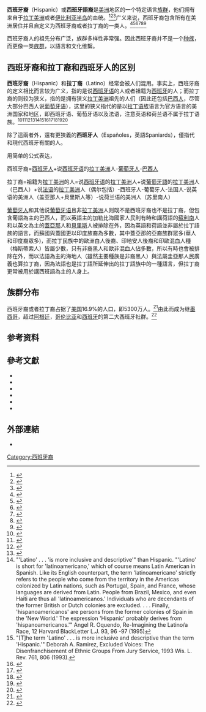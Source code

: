 {{Distinguish|西班牙人}}

'''西班牙裔'''（Hispanic）或'''西班牙語裔'''是[[美洲|美洲]]地区的一个特定语言[[族群|族群]]，他们拥有来自于[[拉丁美洲|拉丁美洲]]或者[[伊比利亚半岛|伊比利亚半岛]]的血统。<ref name="FragaGarcia2010">{{cite book|author1=Luis Fraga|author2=John A. Garcia|title=Latino Lives in America: Making It Home|url=http://books.google.com/books?id=XaNluPNVEQcC&pg=PA145|year=2010|publisher=Temple University Press|isbn=978-1-4399-0050-5|page=145|access-date=2014-03-14|archive-date=2021-02-27|archive-url=https://web.archive.org/web/20210227113346/https://books.google.com/books?id=XaNluPNVEQcC&pg=PA145|dead-url=no}}</ref><ref name="Fisher1996">{{cite book|author=Nancy L. Fisher|title=Cultural and Ethnic Diversity: A Guide for Genetics Professionals|url=http://books.google.com/books?id=mqXlA7e4VN8C&pg=PA19|year=1996|publisher=Johns Hopkins University Press|isbn=978-0-8018-5346-3|page=19|access-date=2014-03-14|archive-date=2021-02-24|archive-url=https://web.archive.org/web/20210224225504/https://books.google.com/books?id=mqXlA7e4VN8C&pg=PA19|dead-url=no}}</ref><ref name="HoldenVillars2012">{{cite book|author1=Robert H. Holden|author2=Rina Villars|title=Contemporary Latin America: 1970 to the Present|url=http://books.google.com/books?id=2oShLUAPTYQC&pg=PA18|year=2012|publisher=John Wiley & Sons|isbn=978-1-118-27487-3|page=18|access-date=2014-03-14|archive-date=2021-03-18|archive-url=https://web.archive.org/web/20210318094603/https://books.google.com/books?id=2oShLUAPTYQC&pg=PA18|dead-url=no}}</ref>广义来说，西班牙裔包含所有在美洲居住并且自定义为西班牙裔或者拉丁裔的一类人。<ref name="fhwa.dot.gov">{{cite web |url=http://www.fhwa.dot.gov/hep/49cfr26.htm |title=49 CFR Part 26 |accessdate=2012-10-22 |quote="'Hispanic Americans,' which includes persons of [[Mexican-American|Mexican]], [[Puerto_Rican-American|Puerto Rican]], [[Cuban_American|Cuban]], [[Dominican-American|Dominican]], Central or South American, or other Spanish or Portuguese culture or origin, regardless of race;" |archive-date=2012-11-23 |archive-url=https://web.archive.org/web/20121123005750/http://www.fhwa.dot.gov/hep/49cfr26.htm |dead-url=no }}</ref><ref name="SBA 8005">{{cite web |url=http://www.sbaonline.sba.gov/sops/8005/sop8005-3.pdf |title=US Small Business Administration 8(a) Program Standard Operating Procedure |accessdate=2012-10-22 |quote="SBA has defined 'Hispanic American' as an individual whose ancestry and culture are rooted in South America, Central America, Mexico, Cuba, the Dominican Republic, Puerto Rico, or the Iberian Peninsula, including Spain and Portugal." |deadurl=yes |archiveurl=https://web.archive.org/web/20060925005103/http://www.sbaonline.sba.gov/sops/8005/sop8005-3.pdf |archivedate=2006-09-25 }}</ref><ref name="c2010def">{{cite web |url=http://www.census.gov/prod/cen2010/briefs/c2010br-02.pdf |title=Overview of Race and Hispanic Origin: 2010 |accessdate=2011-03-28 |first1=Karen R. |last1=Humes |first2=Nicholas A. |last2=Jones |first3=Roberto R. |last3=Ramirez |publisher=U.S. Census Bureau |format=PDF |quote="Hispanic or Latino" refers to a person of Cuban, Mexican, Puerto Rican, South or Central American, or other Spanish or Portuguese culture or origin regardless of race. |archive-date=2011-04-29 |archive-url=https://web.archive.org/web/20110429214029/http://www.census.gov/prod/cen2010/briefs/c2010br-02.pdf |dead-url=no }}</ref><ref name="hlorigin">{{cite web |url=http://factfinder.census.gov/home/en/epss/glossary_h.html#hispanic_or_latino_origin |title=American FactFinder Help: Hispanic or Latino origin |publisher=[[United_States_Census_Bureau|United States Census Bureau]] |accessdate=2008-10-05 |quote=For Census 2000, American Community Survey: People who identify with the terms "Hispanic" or "Latino" are those who classify themselves in one of the specific Hispanic or Latino categories listed on the Census 2000 or ACS questionnaire - "Mexican," "Puerto Rican," or "Cuban" - as well as those who indicate that they are "other Spanish, Hispanic, or Latino." Origin can be viewed as the heritage, nationality group, lineage, or country of birth of the person or the person's parents or ancestors before their arrival in the United States. People who identify their origin as Spanish, Hispanic, or Latino may be of any "race".<br />1990 Census of Population and Housing: A self-designated classification for people whose origins are from Spain, the Spanish speaking countries of Central or South America, the Caribbean, or those identifying themselves generally as Spanish, Spanish-American, etc. Origin can be viewed as ancestry, nationality, or country of birth of the person or person's parents or ancestors prior to their arrival in the United States. |deadurl=yes |archiveurl=http://webarchive.loc.gov/all/20010305235951/http://factfinder.census.gov/home/en/epss/glossary_h.html#hispanic_or_latino_origin |archivedate=2001-03-05 }}</ref><ref name="omb">{{cite web|url=http://www.whitehouse.gov/omb/fedreg/1997standards.html|title=Revisions to the Standards for the Classification of Federal Data on Race and Ethnicity. Federal Register Notice October 30, 1997|accessdate=2012-06-01|author=Office of Management and Budget|archive-date=2004-02-08|archive-url=https://web.archive.org/web/20040208185224/http://www.whitehouse.gov/omb/fedreg/1997standards.html|dead-url=no}}</ref><ref name="hlspec">{{cite web |url=http://factfinder.census.gov/servlet/DTTable?_bm=y&-geo_id=01000US&-ds_name=ACS_2009_1YR_G00_&-_lang=en&-redoLog=true&-mt_name=ACS_2009_1YR_G2000_B03001&-format=&-CONTEXT=dt |title=B03001. Hispanic or Latino origin by specific origin |work=2009 American Community Survey 1-Year Estimates |accessdate=2010-10-17 |publisher=U.S. Census Bureau |archive-url=https://archive.today/20200212034931/http://factfinder.census.gov/servlet/DTTable?_bm=y&-geo_id=01000US&-ds_name=ACS_2009_1YR_G00_&-_lang=en&-redoLog=true&-mt_name=ACS_2009_1YR_G2000_B03001&-format=&-CONTEXT=dt |archive-date=2020-02-12 |dead-url=yes }}</ref> 

西班牙裔人的祖先分布广泛，族群多样性非常强。因此西班牙裔并不是一个[[种族|种族]]，而更像一类[[族群|族群]]，以語言和文化维繫。

==西班牙裔和拉丁裔和西班牙人的区别==
'''西班牙裔'''（Hispanic）和'''拉丁裔'''（Latino）经常会被人们混用。事实上，西班牙裔的定义相比而言较为广义，指的是说[[西班牙语|西班牙语]]的人或者祖籍为[[西班牙|西班牙]]的人；而拉丁裔的则较为狭义，指的是拥有狭义[[拉丁美洲|拉丁美洲]]祖先的人们（因此还包括[[巴西人|巴西人]]，尽管大部分巴西人说[[葡萄牙语|葡萄牙语]]），这里的狭义指代的是以[[拉丁语族|拉丁语族]]语言为官方语言的美洲国家和地区，即西班牙语、葡萄牙语以及法语，注意英语和荷兰语不属于拉丁语族。<ref name="Dejud2007">{{cite book|author=Carlos Dejud|title=The Relationship Among Ethnic Identity, Psychological Well-being, Academic Achievement, and Intergroup Competence of School-age Hispanic/Latino Youth|url=http://books.google.com/books?id=G6h6I0trgKUC&pg=PA21|year=2007|publisher=ProQuest|isbn=978-0-549-29853-3|page=21|access-date=2014-03-14|archive-date=2016-04-26|archive-url=https://web.archive.org/web/20160426064138/https://books.google.com/books?id=G6h6I0trgKUC&pg=PA21|dead-url=no}}</ref><ref name="Ready1991">{{cite book|author=Timothy Ready|title=Latino Immigrant Youth: Passages from Adolescence to Adulthood|url=http://books.google.com/books?id=Qz3gHaea22MC&pg=PA14|year=1991|publisher=Taylor & Francis|isbn=978-0-8153-0057-1|page=14|access-date=2014-03-14|archive-date=2021-04-20|archive-url=https://web.archive.org/web/20210420222855/https://books.google.com/books?id=Qz3gHaea22MC&pg=PA14|dead-url=no}}</ref><ref>{{Cite web |url=http://csuchico-dspace.calstate.edu/handle/10211.4/222 |title=Latino: People with roots in the Spanish- and Portuguese-speaking Americas. This broader term, mostly used in the United States, is sometimes used as a replacement for Hispanic. |accessdate=2014-03-14 |archive-date=2014-10-18 |archive-url=https://web.archive.org/web/20141018161553/http://csuchico-dspace.calstate.edu/handle/10211.4/222 |dead-url=no }}</ref><ref>{{Cite web |url=http://americanhistory.si.edu/collections/mexicanamerica/glossary.html |title=Defining "Hispanic" as meaning those with Spanish speaking roots in the Americas and "Latino" as meaning those with both Spanish- and Portuguese-speaking roots in Latin America. |access-date=2014-03-14 |archive-date=2008-06-21 |archive-url=https://web.archive.org/web/20080621041320/http://americanhistory.si.edu/collections/mexicanamerica/glossary.html |dead-url=no }}</ref><ref>"'Latino' . . . 'is more inclusive and descriptive'" than Hispanic. "'Latino' is short for 'latinoamericano,' which of course means Latin American in Spanish. Like its English counterpart, the term 'latinoamericano' strictly refers to the people who come from the territory in the Americas colonized by Latin nations, such as Portugal, Spain, and France, whose languages are derived from Latin. People from Brazil, Mexico, and even Haiti are thus all 'latinoamericanos.' Individuals who are decendants of the former British or Dutch colonies are excluded. . . . Finally, 'hispanoamericanos' are persons from the former colonies of Spain in the 'New World.' The expression 'Hispanic' probably derives from 'hispanoamericanos.'" Angel R. Oquendo, Re-Imagining the Latino/a Race, 12 Harvard BlackLetter L.J. 93, 96 -97 (1995)</ref><ref>"[T]he term 'Latino' . . . is more inclusive and descriptive than the term 'Hispanic.'" Deborah A. Ramirez, Excluded Voices: The Disenfranchisement of Ethnic Groups From Jury Service, 1993 Wis. L. Rev. 761, 806 (1993).</ref><ref>{{cite news | url=http://www.guardian.co.uk/world/uselectionroadtrip/2008/oct/18/uselections2008-race-newmexico | location=London | work=The Guardian | first=Kevin | last=Anderson | title=The complexity of race in New Mexico | date=2008-10-18 | accessdate=2014-03-14 | archive-date=2012-06-04 | archive-url=https://web.archive.org/web/20120604064013/http://www.guardian.co.uk/world/uselectionroadtrip/2008/oct/18/uselections2008-race-newmexico | dead-url=no }}</ref><ref>{{Cite web |url=http://etd.auburn.edu/etd/bitstream/handle/10415/88/VITALE_MICHELE_14.pdf?sequence=1 |title={{deadlink|2014-05-04}} |access-date=2014-03-14 |archive-date=2013-10-24 |archive-url=https://web.archive.org/web/20131024155049/http://etd.auburn.edu/etd/bitstream/handle/10415/88/VITALE_MICHELE_14.pdf?sequence=1 |dead-url=no }}</ref><ref name="APTwitter">{{cite web
 | url = https://twitter.com/APStylebook/statuses/19095484553
 | title = AP Stylebook Twitter
 | accessdate = 2012-04-06
 | archive-date = 2021-05-11
 | archive-url = https://web.archive.org/web/20210511181725/https://twitter.com/APStylebook/statuses/19095484553
 | dead-url = no
 }}</ref><ref name="HeraldStyle">{{cite web
 | url = https://sites.google.com/site/heraldstyleguide/
 | title = Herald Style Guide
 | accessdate = 2012-04-06
 | archive-date = 2017-05-24
 | archive-url = https://web.archive.org/web/20170524222141/https://sites.google.com/site/heraldstyleguide/
 | dead-url = no
 }}</ref><ref name="StyleChanges">{{cite web
 | url = http://www.newsroom101.com/newsroom101/NR_exercises/apupdates.html
 | title = Newsroom 101: Recent Changes to AP Style
 | publisher = Newsroom 101
 | accessdate = 2012-04-06
 | archiveurl = https://web.archive.org/web/20120418151920/http://www.newsroom101.com/newsroom101/NR_exercises/apupdates.html
 | archivedate = 2012-04-18
 | dead-url = no
 }}</ref>
 
除了這兩者外，還有更狹義的'''西班牙人'''（Españoles，英語Spaniards），僅指代和現代西班牙有關的人。

用简单的公式表达，

西班牙裔=[[西班牙人|西班牙人]]+说[[西班牙语|西班牙语]]的[[拉丁美洲|拉丁美洲]]人-[[葡萄牙人|葡萄牙人]]-[[巴西人|巴西人]]

拉丁裔=祖籍为[[拉丁美洲|拉丁美洲]]的人=说[[西班牙语|西班牙语]]的[[拉丁美洲|拉丁美洲]]人+说[[西班牙语|葡萄牙語]]的[[拉丁美洲|拉丁美洲]]人（巴西人）+说[[西班牙语|法语]]的[[拉丁美洲|拉丁美洲]]人（偶尔包括）-西班牙人-葡萄牙人-法国人-说英语的美洲人（盖亚那人+貝里斯人等）-说荷兰语的美洲人（苏里南人）

[[葡萄牙人|葡萄牙人]]和其他说[[葡萄牙语|葡萄牙语]]且非[[拉丁美洲|拉丁美洲]]人则既不是西班牙裔也不是拉丁裔，但包含葡語為主的巴西人，而以英語主的加勒比海國家人民則有時和講荷語的[[蘇利南|蘇利南]]人和以英文為主的[[蓋亞那|蓋亞那]]人和[[貝里斯|貝里斯]]人被排除在外，因為英語和荷語並非屬於拉丁語族的語言，而蘇國與蓋國更以印度族裔為多數，其中蓋亞那的亞裔族群眾多(華人和印度裔眾多)，而拉丁民族中的歐洲白人後裔、印地安人後裔和印歐混血人種（梅斯蒂索人）皆屬少數，只有非裔黑人和歐非混血人佔多數，所以有時也會被排除在外，而以法語為主的海地人（雖然主要種族是非裔黑人）與法屬圭亞那人民廣義也算拉丁裔，因為法語也是拉丁語所延伸出的拉丁語族中的一種語言，但拉丁裔更常被用於講西班語為主的人身上。

==族群分布==
西班牙裔或者拉丁裔占据了[[美国|美国]]16.9%的人口，即5300万人。<ref name="census.gov">{{cite web|url=http://www.census.gov/newsroom/releases/archives/population/cb12-90.html|date=2012-05-17|title=Most Children Younger Than Age 1 are Minorities, Census Bureau Reports|accessdate=2014-05-04|language=en|archive-date=2019-05-18|archive-url=https://web.archive.org/web/20190518215837/https://www.census.gov/newsroom/releases/archives/population/cb12-90.html|dead-url=no}}</ref>由此而成为继[[墨西哥|墨西哥]]，超过[[阿根廷|阿根廷]]，[[哥伦比亚|哥伦比亚]]和[[西班牙|西班牙]]的第二大西班牙社群。<ref>{{cite web|url=http://www.rawstory.com/rs/2013/06/15/u-s-now-has-most-spanish-speakers-outside-mexico/|title=U.S. now has most Spanish speakers outside Mexico|author=Agence France-Presse|date=2013-06-15|accessdate=2014-05-04|language=en|archive-date=2013-12-03|archive-url=https://web.archive.org/web/20131203010849/http://www.rawstory.com/rs/2013/06/15/u-s-now-has-most-spanish-speakers-outside-mexico/|dead-url=no}}</ref>

==参考资料==
{{reflist|2}}

==參考文獻==
{{refbegin|2}}
* {{cite book |url=https://www.questia.com/read/89008973/ethnic-ironies-latino-politics-in-the-1992-elections |title=Ethnic Ironies: Latino Politics in the 1992 Elections |last1=De la Garza |first1=Rodolfo O. |first2=Louis |last2=Desipio |year=1996 |publisher=Westview Press |location=Boulder, Colorado |access-date=2018-08-24 |archive-date=2019-08-22 |archive-url=https://web.archive.org/web/20190822192328/https://www.questia.com/read/89008973/ethnic-ironies-latino-politics-in-the-1992-elections |dead-url=no }}
* {{cite journal |last=Maura |first=Juan Francisco |title=Caballeros y rufianes andantes en la costa atlántica de los Estados Unidos: Lucas Vázquez de Ayllón y Alvar Núñez Cabeza |journal=Revista Canadiense de Estudios Hispánicos |volume=35 |issue=2 |year=2011 |pages=305–328}}
* {{cite journal |last=Maura |first=Juan Francisco |title=Nuevas aportaciones al estudio de la toponimia ibérica en la América Septentrional en el siglo XVI |journal=Bulletin of Spanish Studies |volume=86 |issue=5 |year=2009 |pages=577–603 |doi=10.1080/14753820902969345}}
* {{cite journal |last=Maura |first=Juan Francisco |title=Sobre el origen hispánico del nombre ‘Canadá’ |journal=Lemir: Revista de literatura medieval y del Renacimiento |issue=20 |year=2016 |pages=17–52 |url=http://parnaseo.uv.es/Lemir/Revista/Revista20/02_Maura_Juan.pdf |access-date=2018-08-24 |archive-date=2021-03-11 |archive-url=https://web.archive.org/web/20210311194458/http://parnaseo.uv.es/Lemir/Revista/Revista20/02_Maura_Juan.pdf |dead-url=no }}
* {{cite web |url=https://www.andrew.cmu.edu/course/80-241/guided_inquiries/articles/what_is_hispanic.html |title=What is a Hispanic? Legal Definition vs. Racist Definition |first=Romero Anton |last=Montalban-Anderssen |work=andrew.cmu.edu |year=1996 |access-date=2018-08-24 |archive-date=2021-03-11 |archive-url=https://web.archive.org/web/20210311194122/https://www.andrew.cmu.edu/course/80-241/guided_inquiries/articles/what_is_hispanic.html |dead-url=no }}
* {{Cite journal|last1=Price |first1=Marie D. |last2=Cooper |first2=Catherine W. |journal=Journal of Geography |title=Competing Visions, Shifting Boundaries: The Construction of Latin America as a World Region |volume=106 |number=3 |pages=113–122 |date=May 2007 |doi=10.1080/00221340701599113}}
{{refend}}

==外部連結==
{{Commons category|Hispanic}}
* {{dmoz|Society/Ethnicity/Hispanic_and_Latino|Hispanic and Latino}}

{{normdaten}}
[[Category:西班牙裔|Category:西班牙裔]]
